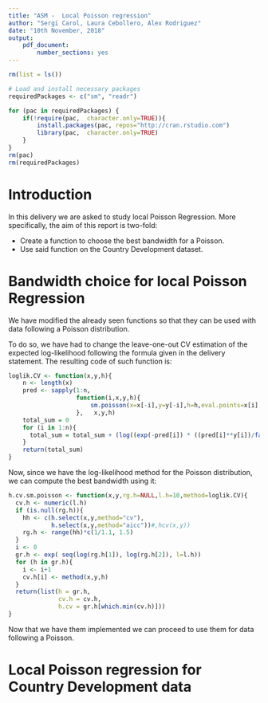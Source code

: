 ```yaml
---
title: "ASM -  Local Poisson regression"
author: "Sergi Carol, Laura Cebollero, Alex Rodriguez"
date: "10th November, 2018"
output: 
    pdf_document:
        number_sections: yes
---
```


```r
rm(list = ls())

# Load and install necessary packages
requiredPackages <- c("sm", "readr")

for (pac in requiredPackages) {
    if(!require(pac,  character.only=TRUE)){
        install.packages(pac, repos="http://cran.rstudio.com")
        library(pac,  character.only=TRUE)
    } 
}
rm(pac)
rm(requiredPackages)
```


# Introduction

In this delivery we are asked to study local Poisson Regression. More specifically, the aim of this report is two-fold:

- Create a function to choose the best bandwidth for a Poisson.
- Use said function on the Country Development dataset.

# Bandwidth choice for local Poisson Regression

We have modified the already seen functions so that they can be used with data following a Poisson distribution.

To do so, we have had to change the leave-one-out CV estimation of the expected log-likelihood following the formula given in the delivery statement. The resulting code of such function is:

```r
loglik.CV <- function(x,y,h){
    n <- length(x)
    pred <- sapply(1:n, 
                   function(i,x,y,h){
                       sm.poisson(x=x[-i],y=y[-i],h=h,eval.points=x[i],display="none")$estimate
                   },   x,y,h)
    total_sum = 0
    for (i in 1:n){
      total_sum = total_sum + (log((exp(-pred[i]) * ((pred[i]**y[i])/factorial(y[i])))^-i))/n
    }
    return(total_sum)
}
```

Now, since we have the log-likelihood method for the Poisson distribution, we can compute the best bandwidth using it:
```r
h.cv.sm.poisson <- function(x,y,rg.h=NULL,l.h=10,method=loglik.CV){
  cv.h <- numeric(l.h)
  if (is.null(rg.h)){
    hh <- c(h.select(x,y,method="cv"),
            h.select(x,y,method="aicc"))#,hcv(x,y))
    rg.h <- range(hh)*c(1/1.1, 1.5)
  }
  i <- 0
  gr.h <- exp( seq(log(rg.h[1]), log(rg.h[2]), l=l.h))
  for (h in gr.h){
    i <- i+1
    cv.h[i] <- method(x,y,h)
  }
  return(list(h = gr.h, 
              cv.h = cv.h, 
              h.cv = gr.h[which.min(cv.h)]))
}
```

Now that we have them implemented we can proceed to use them for data following a Poisson.

# Local Poisson regression for Country Development data

